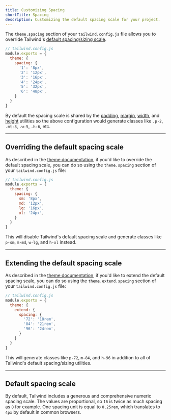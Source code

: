 ```yaml
---
title: Customizing Spacing
shortTitle: Spacing
description: Customizing the default spacing scale for your project.
---
```



The `theme.spacing` section of your `tailwind.config.js` file allows you to override Tailwind's [default spacing/sizing scale](#default-spacing-scale).

```js
// tailwind.config.js
module.exports = {
  theme: {
    spacing: {
      '1': '8px',
      '2': '12px',
      '3': '16px',
      '4': '24px',
      '5': '32px',
      '6': '48px',
    }
  }
}
```

By default the spacing scale is shared by the [padding](/docs/padding), [margin](/docs/margin), [width](/docs/width), and [height](/docs/height) utilities so the above configuration would generate classes like `.p-2`, `.mt-3`, `.w-5`, `.h-6`, etc.

---

## Overriding the default spacing scale

As described in the [theme documentation](/docs/theme#overriding-the-default-theme), if you'd like to override the default spacing scale, you can do so using the `theme.spacing` section of your `tailwind.config.js` file:

```js
// tailwind.config.js
module.exports = {
  theme: {
    spacing: {
      sm: '8px',
      md: '12px',
      lg: '16px',
      xl: '24px',
    }
  }
}
```

This will disable Tailwind's default spacing scale and generate classes like `p-sm`, `m-md`, `w-lg`, and `h-xl` instead.

---

## Extending the default spacing scale


As described in the [theme documentation](/docs/theme#extending-the-default-theme), if you'd like to extend the default spacing scale, you can do so using the `theme.extend.spacing` section of your `tailwind.config.js` file:

```js
// tailwind.config.js
module.exports = {
  theme: {
    extend: {
      spacing: {
        '72': '18rem',
        '84': '21rem',
        '96': '24rem',
      }
    }
  }
}
```

This will generate classes like `p-72`, `m-84`, and `h-96` in addition to all of Tailwind's default spacing/sizing utilities.

---

## Default spacing scale

By default, Tailwind includes a generous and comprehensive numeric spacing scale. The values are proportional, so `16` is twice as much spacing as `8` for example. One spacing unit is equal to `0.25rem`, which translates to `4px` by default in common browsers.

<SpacingScale />
